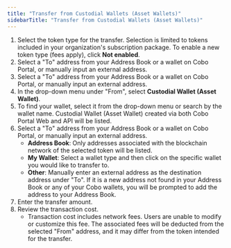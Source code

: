 ```yaml
---
title: "Transfer from Custodial Wallets (Asset Wallets)"
sidebarTitle: "Transfer from Custodial Wallets (Asset Wallets)"
---
```


1. Select the token type for the transfer. Selection is limited to tokens included in your organization's subscription package. To enable a new token type (fees apply), click **Not enabled**.
4. Select a "To" address from your Address Book or a wallet on Cobo Portal, or manually input an external address.
4. Select a "To" address from your Address Book or a wallet on Cobo Portal, or manually input an external address.
2. In the drop-down menu under "From", select **Custodial Wallet (Asset Wallet)**.
3. To find your wallet, select it from the drop-down menu or search by the wallet name. Custodial Wallet (Asset Wallet) created via both Cobo Portal Web and API will be listed.
4. Select a "To" address from your Address Book or a wallet on Cobo Portal, or manually input an external address.
    - **Address Book**: Only addresses associated with the blockchain network of the selected token will be listed.
    - **My Wallet**: Select a wallet type and then click on the specific wallet you would like to transfer to.
    - **Other**: Manually enter an external address as the destination address under "To". If it is a new address not found in your Address Book or any of your Cobo wallets, you will be prompted to add the address to your Address Book.
5. Enter the transfer amount.
6. Review the transaction cost.
    - Transaction cost includes network fees. Users are unable to modify or customize this fee. The associated fees will be deducted from the selected  "From" address, and it may differ from the token intended for the transfer.
